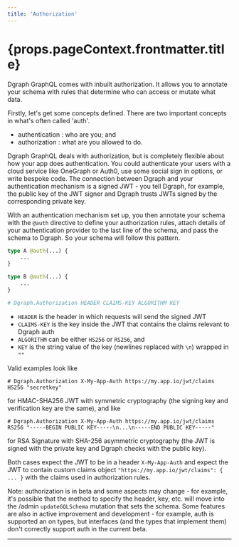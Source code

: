```yaml
---
title: 'Authorization'
---
```


<h1>{props.pageContext.frontmatter.title}</h1>

Dgraph GraphQL comes with inbuilt authorization.  It allows you to annotate your schema with rules that determine who can access or mutate what data.

Firstly, let's get some concepts defined.  There are two important concepts in what's often called 'auth'.

* authentication : who are you; and
* authorization : what are you allowed to do.

Dgraph GraphQL deals with authorization, but is completely flexible about how your app does authentication.  You could authenticate your users with a cloud service like OneGraph or Auth0, use some social sign in options, or write bespoke code.  The connection between Dgraph and your authentication mechanism is a signed JWT - you tell Dgraph, for example, the public key of the JWT signer and Dgraph trusts JWTs signed by the corresponding private key.

With an authentication mechanism set up, you then annotate your schema with the `@auth` directive to define your authorization rules, attach details of your authentication provider to the last line of the schema, and pass the schema to Dgraph.  So your schema will follow this pattern.

```graphql
type A @auth(...) {
    ...
}

type B @auth(...) {
    ...
}

# Dgraph.Authorization HEADER CLAIMS-KEY ALGORITHM KEY
```

* `HEADER` is the header in which requests will send the signed JWT
* `CLAIMS-KEY` is the key inside the JWT that contains the claims relevant to Dgraph auth
* `ALGORITHM` can be either `HS256` or `RS256`, and
* `KEY` is the string value of the key (newlines replaced with `\n`) wrapped in `""`

Valid examples look like

`# Dgraph.Authorization X-My-App-Auth https://my.app.io/jwt/claims HS256 "secretkey"`

for HMAC-SHA256 JWT with symmetric cryptography (the signing key and verification key are the same), and like

`# Dgraph.Authorization X-My-App-Auth https://my.app.io/jwt/claims RS256 "-----BEGIN PUBLIC KEY-----\n...\n-----END PUBLIC KEY-----"`

for RSA Signature with SHA-256 asymmetric cryptography (the JWT is signed with the private key and Dgraph checks with the public key).

Both cases expect the JWT to be in a header `X-My-App-Auth` and expect the JWT to contain custom claims object `"https://my.app.io/jwt/claims": { ... }` with the claims used in authorization rules.

Note: authorization is in beta and some aspects may change - for example, it's possible that the method to specify the header, key, etc. will move into the /admin `updateGQLSchema` mutation that sets the schema.  Some features are also in active improvement and development - for example, auth is supported an on types, but interfaces (and the types that implement them) don't correctly support auth in the current beta.

---
